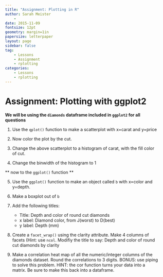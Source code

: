 ```yaml
---
title: "Assignment: Plotting in R"
author: Sarah Meister
    - 
date: 2015-11-09
fontsize: 12pt
geometry: margin=1in
papersize: letterpaper
layout: page
sidebar: false
tag:
    - Lessons
    - Assignment
    - rplotting
categories:
    - Lessons
    - rplotting
---
```


# Assignment: Plotting with ggplot2 #

**We will be using the `diamonds` dataframe included in `ggplot2` for all questions **

1. Use the `qplot()` function to make a scatterplot with x=carat and y=price

2. Now color the plot by the cut. 

3. Change the above scatterplot to a histogram of carat, with the fill color of cut. 

4. Change the binwidth of the histogram to 1

** now to the `ggplot()` function **

5. Use the `ggplot()` function to make an object called `b` with x=color and y=depth. 

6. Make a boxplot out of `b`

7. Add the following titles:
    * Title: Depth and color of round cut diamonds
    * x label: Diamond color, from J(worst) to D(best)
    * y label: Depth (mm)
    
8. Create a `facet_wrap()` using the clarity attribute. Make 4 columns of facets (Hint: use `ncol`. Modifiy the title to say: Depth and color of round cut diamonds by clarity 

9. Make a correlation heat map of all the numeric/integer columns of the diamonds dataset. Round the correlations to 3 digits. BONUS: use piping to solve this problem. HINT: the cor function turns your data into a matrix. Be sure to make this back into a dataframe. 